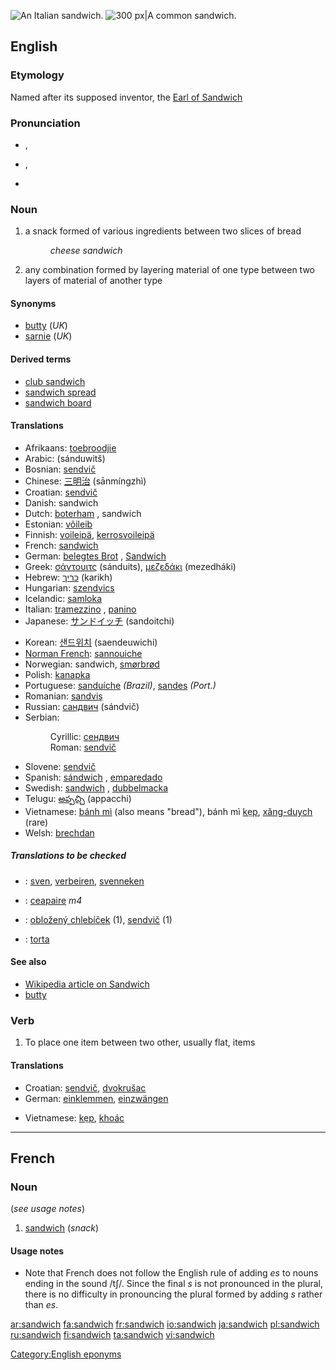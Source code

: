 [[Image:Italian Sandwich.jpeg|thumb|right|An [[Italian]] sandwich.]]
[[Image:Sandwich 124x121.jpg|thumb|right|300 px|A common sandwich.]]
==English==

===Etymology===
Named after its supposed inventor, the [[w:John Montagu, 4th Earl of Sandwich|Earl of Sandwich]]

===Pronunciation===
*{{IPA|/ˈsændwɪʧ/}}, {{IPA|/ˈsændwɪdʒ/}}
*{{SAMPA|/"s{ndwItS/}}, {{SAMPA|/"s{ndwIdZ/}}
*{{audio|en-us-sandwich.ogg|Audio (US)}}

===Noun===
{{en-noun-reg-es}}

# a snack formed of various ingredients between two slices of bread
#:''cheese sandwich''
# any combination formed by layering material of one type between two layers of material of another type

====Synonyms====
<!-- Australian slang "sanga" or "sanger" - need to check -->
*[[butty]] (''UK'')
*[[sarnie]] (''UK'')

====Derived terms====
*[[club sandwich]]
*[[sandwich spread]]
*[[sandwich board]]

====Translations====
{{trans-top|snack}}
*Afrikaans: [[toebroodjie]]
*Arabic: {{ARchar|[[ساندويتش]]}} (sánduwitš) {{m}}
*Bosnian: [[sendvič]] {{m}}
*Chinese: [[三明治]] (sānmíngzhì)
*Croatian: [[sendvič]] {{m}}
*Danish: sandwich
*Dutch: [[boterham]] {{m}}, sandwich {{m}}
*Estonian: [[võileib]]
*Finnish: [[voileipä]], [[kerrosvoileipä]]
*French: [[sandwich#French|sandwich]] {{m}}
*German: [[belegtes Brot]] {{n}}, [[Sandwich]] {{n}}
*Greek: [[σάντουιτς]] {{n}} (sánduits), [[μεζεδάκι]] {{n}} (mezedháki)
*Hebrew: [[כריך]] (karikh)
*Hungarian: [[szendvics]]
*Icelandic: [[samloka]] {{f}}
*Italian: [[tramezzino]] {{m}}, [[panino]] {{m}}
*Japanese: [[サンドイッチ]] (sandoitchi)
{{trans-mid}}
*Korean: [[샌드위치]] (saendeuwichi)
*[[Norman French]]: [[sannouiche]]
*Norwegian: sandwich, [[smørbrød]]
*Polish: [[kanapka]] {{f}}
*Portuguese: [[sanduíche]] {{m}} ''(Brazil)'', [[sandes]] {{f}} ''(Port.)''
*Romanian: [[sandviş]]
*Russian: [[сандвич]] (sándvič) {{m}}
*Serbian:
*:Cyrillic: [[сендвич]] {{m}}
*:Roman: [[sendvič]] {{m}}
*Slovene: [[sendvič]] {{m}}
*Spanish: [[sándwich]] {{m}}, [[emparedado]] {{m}}
*Swedish: [[sandwich#Swedish|sandwich]] {{c}}, [[dubbelmacka]] {{c}}
*Telugu: [[అప్పచ్చి]] (appacchi)
*Vietnamese: [[bánh mì]] (also means "bread"), bánh mì [[kẹp]], [[xăng-duych]] (rare)
*Welsh: [[brechdan]]
{{trans-bottom}}

{{trans-top|layers of material}}
{{trans-mid}}
{{trans-bottom}}

=====Translations to be checked=====
<!--Remove this section once all of the translations below have been moved into the tables above.-->
{{checktrans}}
*{{ttbc|Flemish}}: [[sven]], [[verbeiren]], [[svenneken]]
*{{ttbc|Irish}}: [[ceapaire]] ''m4''
*{{ttbc|Slovak}}: [[obložený chlebíček]] {{m}} (1), [[sendvič]] {{m}} (1)
*{{ttbc|Spanish}}: [[torta]] {{f}}

====See also====
*[[:w:sandwich|Wikipedia article on Sandwich]]
*[[butty]]

===Verb===
{{en-verb|sandwich|es}}

# To place one item between two other, usually flat, items

====Translations====
{{top}}
*Croatian: [[sendvič]], [[dvokrušac]]
*German: [[einklemmen]], [[einzwängen]]
{{mid}}
*Vietnamese: [[kẹp]], [[khoác]]
{{bottom}}

[[Category:English eponyms]]

----

==French==

===Noun===
{{fr-noun-reg|m}} (''see usage notes'')

# [[sandwich#English|sandwich]] (''snack'')

====Usage notes====
*Note that French does not follow the English rule of adding ''es'' to nouns ending in the sound /tʃ/. Since the final ''s'' is not pronounced in the plural, there is no difficulty in pronouncing the plural formed by adding ''s'' rather than ''es''.

[[ar:sandwich]]
[[fa:sandwich]]
[[fr:sandwich]]
[[io:sandwich]]
[[ja:sandwich]]
[[pl:sandwich]]
[[ru:sandwich]]
[[fi:sandwich]]
[[ta:sandwich]]
[[vi:sandwich]]